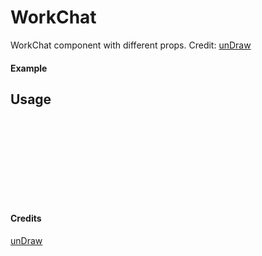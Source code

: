 
<Meta of={WorkChat} title="unDraw/WorkChat" />

# WorkChat

WorkChat component with different props.
Credit: [unDraw](https://undraw.co/illustrations)

#### Example

<Canvas of={WorkChat.Primary} />

## Usage

```ts
import { WorkChat } from "yadl-ui";

const Example = () => {
  return (
      <WorkChat />
  );
};

export default Example;
```

#### Credits
[unDraw](https://undraw.co/illustrations)
